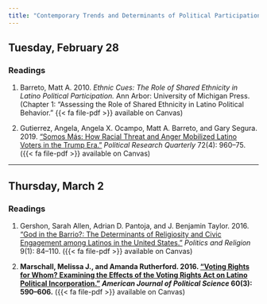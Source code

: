 ```yaml
---
title: "Contemporary Trends and Determinants of Political Participation"
---
```


## Tuesday, February 28

### Readings 

1. Barreto, Matt A. 2010. *Ethnic Cues: The Role of Shared Ethnicity in Latino Political Participation.* Ann Arbor: University of Michigan Press. (Chapter 1: "Assessing the Role of Shared Ethnicity in Latino Political Behavior." {{< fa file-pdf >}} available on Canvas)

2. Gutierrez, Angela, Angela X. Ocampo, Matt A. Barreto, and Gary Segura. 2019. ["Somos Más: How Racial Threat and Anger Mobilized Latino Voters in the Trump Era."](https://doi.org/10.1177/1065912919844327) *Political Research Quarterly* 72(4): 960–75. ({{< fa file-pdf >}} available on Canvas)



---


## Thursday, March 2

### Readings 

1. Gershon, Sarah Allen, Adrian D. Pantoja, and J. Benjamin Taylor. 2016. ["God in the Barrio?: The Determinants of Religiosity and Civic Engagement among Latinos in the United States."](https://doi.org/10.1017/S175504831600002X) *Politics and Religion* 9(1): 84–110. ({{< fa file-pdf >}} available on Canvas)

2. **Marschall, Melissa J., and Amanda Rutherford. 2016. ["Voting Rights for Whom? Examining the Effects of the Voting Rights Act on Latino Political Incorporation."](https://doi.org/10.1111/ajps.12182) *American Journal of Political Science* 60(3): 590–606.** ({{< fa file-pdf >}} available on Canvas)


 

